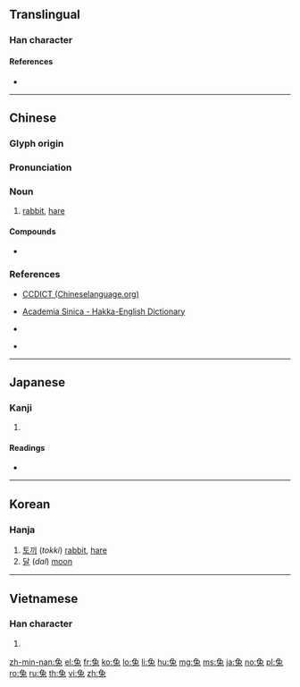 {{also|兎}}
==Translingual==
{{stroke order|type=animate}}

===Han character===
{{Han char|rn=10|rad=儿|as=06|sn=8|four=1741.3|canj=NUI|ids=⿷免丶 <small>(GTJV)</small>,⿷&#xFA32;丶 <small>(K)</small>}}

====References====
* {{Han ref|kx=0125.060|dkj=01368|dj=0265.090|hdz=10273.040|uh=5154|ud=20820|bh=A8DF|bd=43231}}

----

==Chinese==
{{zh-forms}}

===Glyph origin===
{{Han etym}}

===Pronunciation===
{{zh-pron
|m=tù
|c=tou3
|h=pfs=thu
|mn=thò͘
|w=
|mc=y
|oc=y
|ma=|ma2=
|cat=n
}}

===Noun===
{{zh-noun}}

# [[rabbit]], [[hare]]

====Compounds====
* {{zh-l|兔子}}

===References===
* {{qualifier|Hakka}} [http://www.chineselanguage.org/dictionaries/?mode=view&module=chardict&query=%E5%85%94 CCDICT (Chineselanguage.org)]
* {{qualifier|Hakka}} [http://minhakka.ling.sinica.edu.tw/bkg/hakyin/search.php?DETAIL=1&LIMIT=id=53065&dbname=su_tian_1&graph=2 Academia Sinica - Hakka-English Dictionary]
* {{qualifier|Hakka}} {{R:hak:Lau 1997}}
* {{qualifier|Min Nan}} {{thcwd|3596}}

----

==Japanese==

===Kanji===
{{ja-kanji|grade=|rs=儿06}}

# {{defn|lang=ja|sort=儿06}}

====Readings====
* {{ja-readings|goon=[[つ]] (tsu)|kanon=[[と]] (to)|kun=[[うさぎ]] (usagi)}}

----

==Korean==

===Hanja===
{{ko-hanja|hangeul=토|rv=to|mr=t'o}}

# [[토끼]] (''tokki'') [[rabbit]], [[hare]]
# [[달]] (''dal'') [[moon]]

----

==Vietnamese==

===Han character===
{{vi-hantu|[[thỏ]], [[kim]]|rs=儿06}}

# {{defn|lang=vi|sort=儿06}}

[[zh-min-nan:兔]]
[[el:兔]]
[[fr:兔]]
[[ko:兔]]
[[lo:兔]]
[[li:兔]]
[[hu:兔]]
[[mg:兔]]
[[ms:兔]]
[[ja:兔]]
[[no:兔]]
[[pl:兔]]
[[ro:兔]]
[[ru:兔]]
[[th:兔]]
[[vi:兔]]
[[zh:兔]]